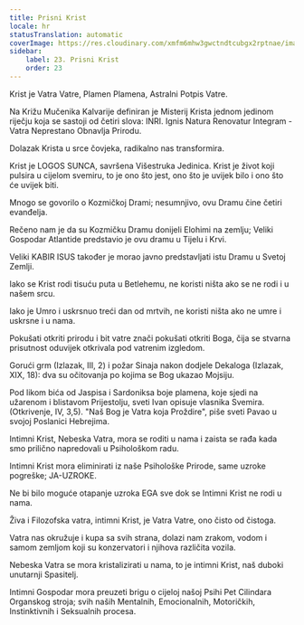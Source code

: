 ```yaml
---
title: Prisni Krist
locale: hr
statusTranslation: automatic
coverImage: https://res.cloudinary.com/xmfm6mhw3gwctndtcubgx2rptnae/image/upload/v1741354419/small_cover_la_gran_rebelion_28716e29d2.webp
sidebar:
    label: 23. Prisni Krist
    order: 23
---
```

Krist je Vatra Vatre, Plamen Plamena, Astralni Potpis Vatre.

Na Križu Mučenika Kalvarije definiran je Misterij Krista jednom jedinom riječju koja se sastoji od četiri slova: INRI. Ignis Natura Renovatur Integram - Vatra Neprestano Obnavlja Prirodu.

Dolazak Krista u srce čovjeka, radikalno nas transformira.

Krist je LOGOS SUNCA, savršena Višestruka Jedinica. Krist je život koji pulsira u cijelom svemiru, to je ono što jest, ono što je uvijek bilo i ono što će uvijek biti.

Mnogo se govorilo o Kozmičkoj Drami; nesumnjivo, ovu Dramu čine četiri evanđelja.

Rečeno nam je da su Kozmičku Dramu donijeli Elohimi na zemlju; Veliki Gospodar Atlantide predstavio je ovu dramu u Tijelu i Krvi.

Veliki KABIR ISUS također je morao javno predstavljati istu Dramu u Svetoj Zemlji.

Iako se Krist rodi tisuću puta u Betlehemu, ne koristi ništa ako se ne rodi i u našem srcu.

Iako je Umro i uskrsnuo treći dan od mrtvih, ne koristi ništa ako ne umre i uskrsne i u nama.

Pokušati otkriti prirodu i bit vatre znači pokušati otkriti Boga, čija se stvarna prisutnost oduvijek otkrivala pod vatrenim izgledom.

Gorući grm (Izlazak, III, 2) i požar Sinaja nakon dodjele Dekaloga (Izlazak, XIX, 18): dva su očitovanja po kojima se Bog ukazao Mojsiju.

Pod likom bića od Jaspisa i Sardoniksa boje plamena, koje sjedi na užarenom i blistavom Prijestolju, sveti Ivan opisuje vlasnika Svemira. (Otkrivenje, IV, 3,5). "Naš Bog je Vatra koja Proždire", piše sveti Pavao u svojoj Poslanici Hebrejima.

Intimni Krist, Nebeska Vatra, mora se roditi u nama i zaista se rađa kada smo prilično napredovali u Psihološkom radu.

Intimni Krist mora eliminirati iz naše Psihološke Prirode, same uzroke pogreške; JA-UZROKE.

Ne bi bilo moguće otapanje uzroka EGA sve dok se Intimni Krist ne rodi u nama.

Živa i Filozofska vatra, intimni Krist, je Vatra Vatre, ono čisto od čistoga.

Vatra nas okružuje i kupa sa svih strana, dolazi nam zrakom, vodom i samom zemljom koji su konzervatori i njihova različita vozila.

Nebeska Vatra se mora kristalizirati u nama, to je intimni Krist, naš duboki unutarnji Spasitelj.

Intimni Gospodar mora preuzeti brigu o cijeloj našoj Psihi Pet Cilindara Organskog stroja; svih naših Mentalnih, Emocionalnih, Motoričkih, Instinktivnih i Seksualnih procesa.

